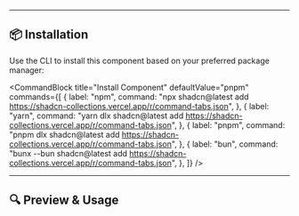 
<DocHeader
  title="Command Tabs"
  description="Display tabbed CLI commands for different package managers."
/>

<div className="space-y-10">

---

## 📦 Installation

Use the CLI to install this component based on your preferred package manager:

<CommandBlock
  title="Install Component"
  defaultValue="pnpm"
  commands={[
    {
      label: "npm",
      command:
        "npx shadcn@latest add https://shadcn-collections.vercel.app/r/command-tabs.json",
    },
    {
      label: "yarn",
      command:
        "yarn dlx shadcn@latest add https://shadcn-collections.vercel.app/r/command-tabs.json",
    },
    {
      label: "pnpm",
      command:
        "pnpm dlx shadcn@latest add https://shadcn-collections.vercel.app/r/command-tabs.json",
    },
    {
      label: "bun",
      command:
        "bunx --bun shadcn@latest add https://shadcn-collections.vercel.app/r/command-tabs.json",
    },
  ]}
/>

---

## 🔍 Preview & Usage

<CodePreview component="commandtabs" />


</div>

<br/>
<br/>
